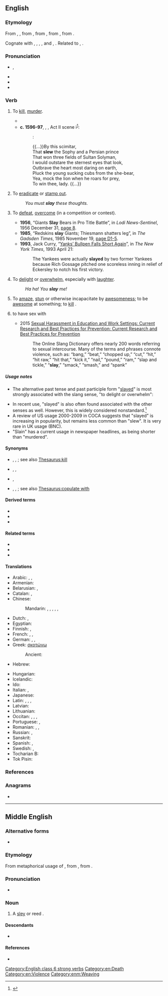 {{also|Slay}}
==English==

===Etymology===
From {{inh|en|enm|sleen}}, {{m|enm|slayn}}, from {{inh|en|ang|slēan||to strike, beat, smite, stamp, forge, sting, slay, kill, impact}}, from {{inh|en|gmw-pro|*slahan}}, from {{inh|en|gem-pro|*slahaną||to fight, strike, kill}}, from {{der|en|ine-pro|*slak-||to hit, strike, throw}}. 

Cognate with {{cog|nl|slaan||to beat, hit, strike}}, {{cog|nds|slaan||hit, strike}}, {{cog|de|schlagen||to beat, hit, strike}}, {{cog|da|-}}, {{cog|no|-}} and {{cog|sv|slå||to knock, beat, strike}}, {{cog|is|slá||to strike}}. Related to {{l|en|slaughter}}, {{l|en|onslaught}}.

===Pronunciation===
* {{enPR|slā}}, {{IPA|en|/sleɪ/}}
* {{audio|en|En-us-slay.ogg|Audio (US)}}
* {{rhymes|en|eɪ}}
* {{homophones|en|sleigh|sley}}

===Verb===
{{en-verb|slays|slaying|slew|past2=slayed|slain|past_ptc2=slayed}}

# {{lb|en|now|_|literary}} To [[kill]], [[murder]].
#: {{ux|en|The knight '''slew''' the dragon.}}
#: {{ux|en|Our foes must all be '''slain'''.}}
#* {{RQ:Holinshed Chronicles|volume=I|book=England|page=26|columns=1–2|format=full|passage=In the meane time it chaunced, that Marcus Papyrius ſtroke one of the Galles on the heade with his ſtaffe, because he preſumed to ſtroke his bearde: with whiche iniurie the Gaulle beeing prouoked, '''ſlue''' Papyrius (as he ſate) with hys ſworde, and therewith the ſlaughter being begun with one, all the reſidue of thoſe auncient fatherly men as they ſat in theyr Chayres were ſlaine and cruelly murthered.}}
#* '''c. 1596-97''', {{w|William Shakespeare}}, ''{{w|The Merchant of Venice}}'', Act II scene i<sup>[http://www.opensourceshakespeare.org/views/plays/play_view.php?WorkID=merchantvenice&Scope=entire&pleasewait=1&msg=pl]</sup>:
#*: {{smallcaps|The Prince of Morocco}}:
#*: {{...}}By this scimitar,
#*: That '''slew''' the Sophy and a Persian prince
#*: That won three fields of Sultan Solyman,
#*: I would outstare the sternest eyes that look,
#*: Outbrave the heart most daring on earth,
#*: Pluck the young sucking cubs from the she-bear,
#*: Yea, mock the lion when he roars for prey,
#*: To win thee, lady. {{...}}
# {{lb|en|literary}} To [[eradicate]] or [[stamp out]].
#: ''You must '''slay''' these thoughts.''
# {{lb|en|by extension|hyperbolic|colloquial}} To [[defeat]], [[overcome]] (in a competition or contest).
#* '''1956''', “Giants '''Slay''' Bears in Pro Title Battle”, in ''Lodi News-Sentinel'', 1956 December 31, [http://news.google.com/newspapers?id=WSMzAAAAIBAJ&pg=5705,7365754&dq=slay page 8].
#* '''1985''', “Redskins '''slay''' Giants; Thiesmann shatters leg”, in ''The Gadsden Times'', 1985 November 19, [http://news.google.com/newspapers?id=2cIfAAAAIBAJ&pg=2781,3776224&dq=slay page D1-5].
#* '''1993''', Jack Curry, “[http://www.nytimes.com/1993/04/21/sports/baseball-yanks-bullpen-falls-short-again.html Yanks’ Bullpen Falls Short Again]”, in ''The New York Times'', 1993 April 21:
#*: The Yankees were actually '''slayed''' by two former Yankees because Rich Gossage pitched one scoreless inning in relief of Eckersley to notch his first victory.
# {{lb|en|slang}} To [[delight]] or [[overwhelm]], especially with [[laughter]].
#: ''Ha ha! You '''slay''' me!''
# {{lb|en|slang|ambitransitive}}<!--including LGBT and AAVE--> To [[amaze]], [[stun]] or otherwise incapacitate by [[awesomeness]]; to be [[awesome]] at something; to [[kill]] {{qual|slang sense}}.
# {{lb|en|slang}} to have sex with
#*2015 [https://books.google.ca/books?id=ovpPCgAAQBAJ&pg=PA15 Sexual Harassment in Education and Work Settings: Current Research and Best Practices for Prevention: Current Research and Best Practices for Prevention]
#*:The Online Slang Dictionary offers nearly 200 words referring to sexual intercourse. Many of the terms and phrases connote violence, such as: “bang,” “beat,” “chopped up,” “cut,” “hit,” “hit raw,” “hit that,” “kick it,” “nail,” “pound,” “ram,” “slap and tickle,” “'''slay''',” “smack,” “smash,” and “spank”

=====Usage notes=====
* The alternative past tense and past participle form "[[slayed]]" is most strongly associated with the slang sense, "to delight or overwhelm":
*: {{cite-book|i2=*::|1929|Harry Charles Witwer|Yes Man's Land|url=http://books.google.com/books?id=3K1EAAAAIAAJ|page=254
|passage="Cutey, you '''slayed''' me !" grins Jackie, working fast. "I guess that's what made the rest of 'em look so bad — you was so good!"}}
* In recent use, "slayed" is also often found associated with the other senses as well. However, this is widely considered nonstandard.<ref>{{cite-book|title=Merriam-Webster's Dictionary of English Usage|url=http://books.google.com/books?id=2yJusP0vrdgC&pg=PA853&dq=%2Bslayed|isbn=0877791325|author=Merriam-Webster Publishing Co.|page=853|chapter=slay|year=1994|passage=But ''slayed'' cannot be considered established in such use. Whether it eventually becomes established remains to be seen.}}</ref>
* A review of US usage 2000-2009 in COCA suggests that "slayed" is increasing in popularity, but remains less common than "slew". It is very rare in UK usage (BNC).
* "Slain" has a current usage in newspaper headlines, as being shorter than "murdered".

====Synonyms====
* {{sense|to kill, murder}} {{l|en|kill}}, {{l|en|murder}}, {{l|en|assassinate}}; see also [[Thesaurus:kill]]
* {{sense|to defeat, overcome}} {{l|en|conquer}}, {{l|en|defeat}}, {{l|en|overcome}}
* {{sense|to overwhelm or delight}} {{l|en|kill}}, {{l|en|hit it out of the park}}
* {{sense|have sex with}} {{l|en|coitize}}, {{l|en|go to bed with}}, {{l|en|sleep with}}; see also [[Thesaurus:copulate with]]

====Derived terms====
* {{l|en|foreslay}}
* {{l|en|slayee}}
* {{l|en|slayer}}

====Related terms====
* {{l|en|onslaught}}
* {{l|en|slaughter}}
* {{l|en|self-slaughter}}

====Translations====
{{trans-top|to kill, murder}}
* Arabic: {{t+|ar|قَتَلَ}}, {{t|ar|أَزْهَقَ رُوحَهُ}}, {{t|ar|ذَبَحَ}}
* Armenian: {{t+|hy|սպանել}}
* Belarusian: {{t+|be|забіва́ць|impf|sc=Cyrl}}, {{t+|be|забі́ць|pf|sc=Cyrl}}
* Catalan: {{t+|ca|matar}}, {{t+|ca|assassinar}}
* Chinese:
*: Mandarin: {{t+|cmn|殺|sc=Hani}}, {{t+|cmn|杀|tr=shā|sc=Hani}}, {{t+|cmn|謀殺|sc=Hani}}, {{t+|cmn|谋杀|tr=móushā|sc=Hani}}, {{t+|cmn|殘殺|sc=Hani}}, {{t+|cmn|残杀|tr=cánshā|sc=Hani}}
* Dutch: {{t+|nl|doden}}, {{t+|nl|vermoorden}}
* Egyptian: {{t-egy|smꜣ|h=s-mA-A-T30}}
* Finnish: {{t+|fi|tappaa}}, {{t+|fi|surmata}}
* French: {{t+|fr|tuer}}, {{t+|fr|assassiner}}, {{t+|fr|occire}}
* German: {{t+|de|töten}}, {{t+|de|umbringen}}, {{t+|de|erschlagen}}
* Greek: [[σκοτώνω]]
*: Ancient: {{t|grc|ἀποκτείνω}}
* Hebrew: {{t+|he|רָצַח|tr=raṣáḥ}}
{{trans-mid}}
* Hungarian: {{t+|hu|öl}}
* Icelandic: {{t+|is|bana}}
* Ido: {{t+|io|ocidar}}
* Italian: {{t+|it|uccidere}}, {{t+|it|assassinare}}
* Japanese: {{t+|ja|殺す|tr=korosu}}
* Latin: {{t+|la|occidō}}, {{t+|la|interficiō}}, {{t+|la|necō}}, {{t+|la|lētō}}
* Latvian: {{t|lv|kaut}}
* Lithuanian: {{t|lt|nužudyti}}
* Occitan: {{t+|oc|tuar}}, {{t+|oc|matar}}, {{t+|oc|assassinar}}, {{t+|oc|aucir}}
* Portuguese: {{t+|pt|matar}}, {{t+|pt|assassinar}}
* Romanian: {{t+|ro|omorî}}, {{t+|ro|ucide}}, {{t+|ro|asasina}}
* Russian: {{qualifier|perfective}} {{t+|ru|уби́ть}}, {{qualifier|imperfective}} {{t+|ru|убива́ть}}
* Sanskrit: {{t+|sa|हन्ति}}
* Spanish: {{t+|es|matar}}, {{t+|es|asesinar}}
* Swedish: {{t+|sv|dräpa}}, {{t+|sv|slå ihjäl}}
* Tocharian B: {{t|txb|kau-}}
* Tok Pisin: {{t|tpi|kilim}}
{{trans-bottom}}

===References===
<references/>

===Anagrams===
* {{anagrams|en|a=alsy|lays}}

[[Category:English class 6 strong verbs]]
[[Category:en:Death]]
[[Category:en:Violence]]

----

==Middle English==

===Alternative forms===
* {{alter|enm|sleye|slaye}}

===Etymology===
From metaphorical usage of {{inh|enm|ang|slege}}, from {{inh|enm|gmw-pro|*slagi}}, from {{inh|enm|gem-pro|*slagiz}}.

===Pronunciation===
* {{IPA|enm|/ˈslɛi̯(ə)/}}

===Noun===
{{enm-noun|slayes}}

# A [[sley]] or reed {{gloss|part of a loom}}.

====Descendants====
* {{desc|en|sley}}

====References====
* {{R:MED Online|entry=sleie (n.) |id=MED40799|accessdate=2018-09-25}}

[[Category:enm:Weaving]]